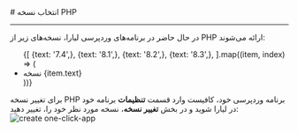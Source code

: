 
<Layout>
# انتخاب نسخه PHP 
<hr className="mb-2" />

در حال حاضر در برنامه‌های وردپرسی لیارا، نسخه‌های زیر از  PHP ارائه می‌شوند: 

<div className="h-2" />
<ul className="pr-4">
  {[
    {text: '7.4',},
    {text: '8.1',},
    {text: '8.2',},
    {text: '8.3',},
  ].map((item, index) => (
    <li
      key={index}
      style={{
        textDecorationColor: "#9ca3af"
      }}
    >
        نسخه {item.text}
    </li>
  ))}
</ul>

<div className="h-2" />


<Section id="change-default-version" title="تغییر نسخه پیش‌فرض" />
برای تغییر نسخه PHP برنامه وردپرسی خود، کافیست وارد قسمت <b>تنظیمات</b> برنامه خود در لیارا شوید و در بخش <b>تغییر نسخه</b>، نسخه مورد نظر خود را، تغییر دهید:
<div className="h-4" />
<img src="https://files.liara.ir/liara/docs/change-php-version-of-wordpress-apps.gif" alt="create one-click-app" />


</Layout>